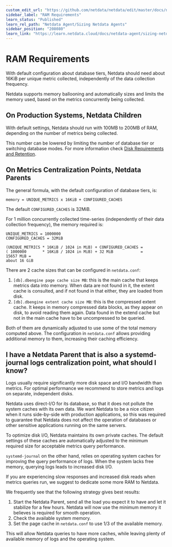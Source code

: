 ```yaml
---
custom_edit_url: "https://github.com/netdata/netdata/edit/master/docs/netdata-agent/sizing-netdata-agents/ram-requirements.md"
sidebar_label: "RAM Requirements"
learn_status: "Published"
learn_rel_path: "Netdata Agent/Sizing Netdata Agents"
sidebar_position: "208080"
learn_link: "https://learn.netdata.cloud/docs/netdata-agent/sizing-netdata-agents/ram-requirements"
---
```


# RAM Requirements

With default configuration about database tiers, Netdata should need about 16KiB per unique metric collected, independently of the data collection frequency.

Netdata supports memory ballooning and automatically sizes and limits the memory used, based on the metrics concurrently being collected.

## On Production Systems, Netdata Children

With default settings, Netdata should run with 100MB to 200MB of RAM, depending on the number of metrics being collected.

This number can be lowered by limiting the number of database tier or switching database modes. For more information check [Disk Requirements and Retention](/docs/netdata-agent/sizing-netdata-agents/disk-requirements-&-retention).

## On Metrics Centralization Points, Netdata Parents

The general formula, with the default configuration of database tiers, is:

```
memory = UNIQUE_METRICS x 16KiB + CONFIGURED_CACHES
```

The default `CONFIGURED_CACHES` is 32MiB.

For 1 million concurrently collected time-series (independently of their data collection frequency), the memory required is:

```
UNIQUE_METRICS = 1000000
CONFIGURED_CACHES = 32MiB

(UNIQUE_METRICS * 16KiB / 1024 in MiB) + CONFIGURED_CACHES =
( 1000000       * 16KiB / 1024 in MiB) + 32 MiB            =
15657 MiB =
about 16 GiB
```

There are 2 cache sizes that can be configured in `netdata.conf`:

1. `[db].dbengine page cache size MB`: this is the main cache that keeps metrics data into memory. When data are not found in it, the extent cache is consulted, and if not found in that either, they are loaded from disk.
2. `[db].dbengine extent cache size MB`: this is the compressed extent cache. It keeps in memory compressed data blocks, as they appear on disk, to avoid reading them again. Data found in the extend cache but not in the main cache have to be uncompressed to be queried.

Both of them are dynamically adjusted to use some of the total memory computed above. The configuration in `netdata.conf` allows providing additional memory to them, increasing their caching efficiency.

## I have a Netdata Parent that is also a systemd-journal logs centralization point, what should I know?

Logs usually require significantly more disk space and I/O bandwidth than metrics. For optimal performance we recommend to store metrics and logs on separate, independent disks.

Netdata uses direct-I/O for its database, so that it does not pollute the system caches with its own data. We want Netdata to be a nice citizen when it runs side-by-side with production applications, so this was required to guarantee that Netdata does not affect the operation of databases or other sensitive applications running on the same servers.

To optimize disk I/O, Netdata maintains its own private caches. The default settings of these caches are automatically adjusted to the minimum required size for acceptable metrics query performance.

`systemd-journal` on the other hand, relies on operating system caches for improving the query performance of logs. When the system lacks free memory, querying logs leads to increased disk I/O.

If you are experiencing slow responses and increased disk reads when metrics queries run, we suggest to dedicate some more RAM to Netdata.

We frequently see that the following strategy gives best results:

1. Start the Netdata Parent, send all the load you expect it to have and let it stabilize for a few hours. Netdata will now use the minimum memory it believes is required for smooth operation.
2. Check the available system memory.
3. Set the page cache in `netdata.conf` to use 1/3 of the available memory.

This will allow Netdata queries to have more caches, while leaving plenty of available memory of logs and the operating system.
